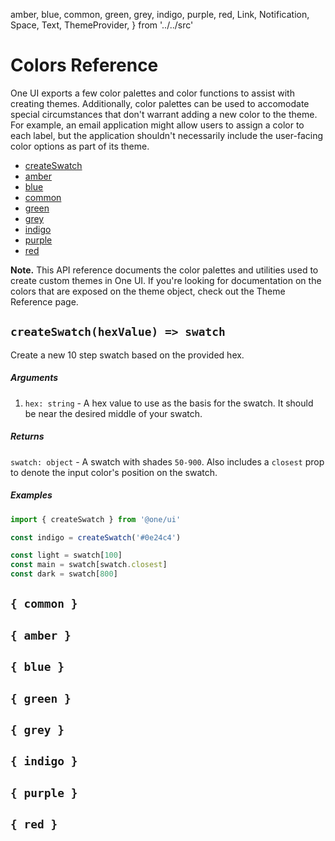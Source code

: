   amber, 
  blue,
  common, 
  green, 
  grey, 
  indigo, 
  purple,
  red, 
  Link,
  Notification, 
  Space,
  Text, 
  ThemeProvider,
} from '../../src'

<Meta id='colors-reference' title='API Reference/Colors' />

# Colors Reference

One UI exports a few color palettes and color functions to assist with creating themes. Additionally, color palettes can be used to accomodate special circumstances that don't warrant adding a new color to the theme. For example, an email application might allow users to assign a color to each label, but the application shouldn't necessarily include the user-facing color options as part of its theme.

- [createSwatch](#createswatchhexvalue--swatch)
- [amber](#-amber-)
- [blue](#-blue-)
- [common](#-common-)
- [green](#-green-)
- [grey](#-grey-)
- [indigo](#-indigo-)
- [purple](#-purple-)
- [red](#-red-)

<ThemeProvider>
  <Notification>
    <Text>
      <b>Note.</b> This API reference documents the color palettes and utilities used to create custom themes in One UI. If you're looking for documentation on the colors that are exposed on the theme object, check out the <Link color='inherit' href='/?path=/story/theme-reference--page#colors'>Theme Reference</Link> page.
    </Text>
  </Notification>
  <Space height='lg' />
</ThemeProvider>

## `createSwatch(hexValue) => swatch`

Create a new 10 step swatch based on the provided hex.

##### Arguments

1. `hex: string` - A hex value to use as the basis for the swatch. It should be near the desired middle of your swatch.

##### Returns

`swatch: object` - A swatch with shades `50-900`. Also includes a `closest` prop to denote the input color's position on the swatch.

##### Examples

```javascript
import { createSwatch } from '@one/ui'

const indigo = createSwatch('#0e24c4')

const light = swatch[100]
const main = swatch[swatch.closest]
const dark = swatch[800]
```

## `{ common }`

<ColorSwatch swatch={common} />

## `{ amber }`

<ColorSwatch swatch={amber} />

## `{ blue }`

<ColorSwatch swatch={blue} />


## `{ green }`

<ColorSwatch swatch={green} />

## `{ grey }`

<ColorSwatch swatch={grey} />

## `{ indigo }`

<ColorSwatch swatch={indigo} />

## `{ purple }`

<ColorSwatch swatch={purple} />

## `{ red }`

<ColorSwatch swatch={red} />
